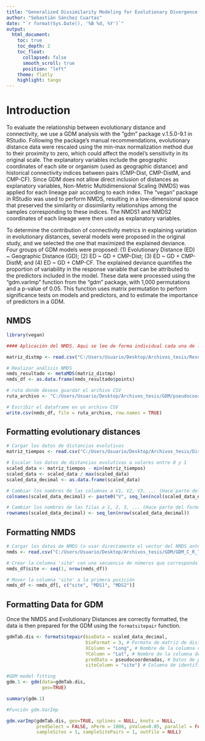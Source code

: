```yaml
---
title: "Generalized Dissimilarity Modeling for Evolutionary Divergence and Historical Connectivity Analysis"
author: "Sebastián Sánchez Cuartas"
date: "`r format(Sys.Date(), '%B %d, %Y')`"
output: 
  html_document:
    toc: true
    toc_depth: 2
    toc_float:
      collapsed: false
      smooth_scroll: true
      position: "left"
    theme: flatly
    highlight: tango
---
```


# **Introduction**

To evaluate the relationship between evolutionary distance and connectivity, we use a GDM analysis with the "gdm" package v.1.5.0-9.1 in RStudio. Following the package's manual recommendations, evolutionary distance data were rescaled using the min-max normalization method due to their proximity to zero, which could affect the model's sensitivity in its original scale. The explanatory variables include the geographic coordinates of each site or organism (used as geographic distance) and historical connectivity indices between pairs (CMP-Dist, CMP-DistM, and CMP-CF). Since GDM does not allow direct inclusion of distances as explanatory variables, Non-Metric Multidimensional Scaling (NMDS) was applied for each lineage pair according to each index. The "vegan" package in RStudio was used to perform NMDS, resulting in a low-dimensional space that preserved the similarity or dissimilarity relationships among the samples corresponding to these indices. The NMDS1 and NMDS2 coordinates of each lineage were then used as explanatory variables.

To determine the contribution of connectivity metrics in explaining variation in evolutionary distances, several models were proposed in the original study, and we selected the one that maximized the explained deviance. Four groups of GDM models were proposed: (1) Evolutionary Distance (ED) \~ Geographic Distance (GD); (2) ED \~ GD + CMP-Dist; (3) ED \~ GD + CMP-DistM; and (4) ED \~ GD + CMP-CF. The explained deviance quantifies the proportion of variability in the response variable that can be attributed to the predictors included in the model. These data were processed using the "gdm.varImp" function from the "gdm" package, with 1,000 permutations and a p-value of 0.05. This function uses matrix permutation to perform significance tests on models and predictors, and to estimate the importance of predictors in a GDM.

## **NMDS**

```r

library(vegan)

#### Aplicación del NMDS. Aqui se lee de forma individual cada una de las matrices de distancias de los indices de conectividad historica

matriz_distmp <- read.csv("C:/Users/Usuario/Desktop/Archivos_tesis/Resultados_matrices_indices/CF_beta0_graph1_Clado_L.csv", row.names = 1)

# Realizar análisis NMDS
nmds_resultado <- metaMDS(matriz_distmp)
nmds_df <- as.data.frame(nmds_resultado$points)

# ruta donde deseas guardar el archivo CSV
ruta_archivo <- "C:/Users/Usuario/Desktop/Archivos_tesis/GDM/pseudocoordenadas1/pseudocoordenadas_CF_beta0_graph1_Clado_L.csv"

# Escribir el dataframe en un archivo CSV
write.csv(nmds_df, file = ruta_archivo, row.names = TRUE)

```

## **Formatting evolutionary distances**

```r

# Cargar los datos de distancias evolutivas
matriz_tiempos <- read.csv("C:/Users/Usuario/Desktop/Archivos_tesis/Distancias_evolutivas/Distancias_evolutivas_CF_Clado_C_R_T - gdm.csv", row.names = 1)

# Escalar los datos de distancias evolutivas a valores entre 0 y 1
scaled_data <- matriz_tiempos - min(matriz_tiempos)
scaled_data <- scaled_data / max(scaled_data)
scaled_data_decimal <- as.data.frame(scaled_data)

# Cambiar los nombres de las columnas a V1, V2, V3, ... (Hace parte del formateo que lee el paquete gdm)
colnames(scaled_data_decimal) <- paste0("V", seq_len(ncol(scaled_data_decimal)))

# Cambiar los nombres de las filas a 1, 2, 3, ... (Hace parte del formateo que lee el paquete gdm)
rownames(scaled_data_decimal) <- seq_len(nrow(scaled_data_decimal))
```

## **Formatting NMDS**

```r

# Cargar los datos de NMDS (o usar directamente el vector del NMDS anterior)
nmds <- read.csv("C:/Users/Usuario/Desktop/Archivos_tesis/GDM/GDM_C_R_T.csv")

# Crear la columna 'site' con una secuencia de números que corresponda al número de filas (Es parte clave este encabezado  y la enumeración dentro del formateado del GDM)
nmds_df$site <- seq(1, nrow(nmds_df))

# Mover la columna 'site' a la primera posición
nmds_df <- nmds_df[, c("site", "MDS1", "MDS2")]

```

## **Formatting Data for GDM**

Once the NMDS and Evolutionary Distances are correctly formatted, the data is then prepared for the GDM using the `formatsitepair` function.

```r

gdmTab.dis <- formatsitepair(bioData = scaled_data_decimal,
                             bioFormat = 3, # Formato de matriz de distancias
                             XColumn = "Long", # Nombre de la columna de coordenadas X
                             YColumn = "Lat", # Nombre de la columna de coordenadas Y
                             predData = pseudocoordenadas, # Datos de predicción (coordenadas)
                             siteColumn = "site") # Columna de identificadores de sitio

#GDM model fitting
gdm.1 <- gdm(data=gdmTab.dis,
             geo=TRUE)

summary(gdm.1)

#Función gdm.VarImp

gdm.varImp(gdmTab.dis, geo=TRUE, splines = NULL, knots = NULL,
           predSelect = FALSE, nPerm = 1000, pValue=0.05, parallel = FALSE, cores = 3,
           sampleSites = 1, sampleSitePairs = 1, outFile = NULL)

```
